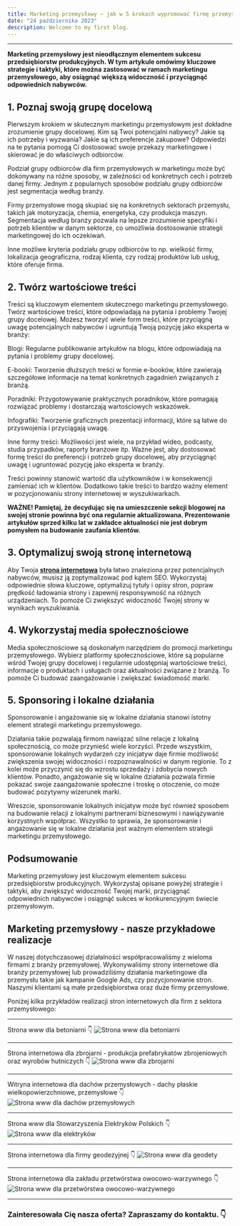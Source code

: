 ```yaml
---
title: Marketing przemysłowy – jak w 5 krokach wypromować firmę przemysłową?
date: "24 października 2023"
description: Welcome to my first blog.
---
```


---
**Marketing przemysłowy jest nieodłącznym elementem sukcesu przedsiębiorstw produkcyjnych. W tym artykule omówimy kluczowe strategie i taktyki, które można zastosować w ramach marketingu przemysłowego, aby osiągnąć większą widoczność i przyciągnąć odpowiednich nabywców.**

## 1. Poznaj swoją grupę docelową



Pierwszym krokiem w skutecznym marketingu przemysłowym jest dokładne zrozumienie grupy docelowej. Kim są Twoi potencjalni nabywcy? Jakie są ich potrzeby i wyzwania? Jakie są ich preferencje zakupowe? Odpowiedzi na te pytania pomogą Ci dostosować swoje przekazy marketingowe i skierować je do właściwych odbiorców.

Podział grupy odbiorców dla firm przemysłowych w marketingu może być dokonywany na różne sposoby, w zależności od konkretnych cech i potrzeb danej firmy. Jednym z popularnych sposobów podziału grupy odbiorców jest segmentacja według branży. 

Firmy przemysłowe mogą skupiać się na konkretnych sektorach przemysłu, takich jak motoryzacja, chemia, energetyka, czy produkcja maszyn. Segmentacja według branży pozwala na lepsze zrozumienie specyfiki i potrzeb klientów w danym sektorze, co umożliwia dostosowanie strategii marketingowej do ich oczekiwań. 

Inne możliwe kryteria podziału grupy odbiorców to np. wielkość firmy, lokalizacja geograficzna, rodzaj klienta, czy rodzaj produktów lub usług, które oferuje firma.

## 2. Twórz wartościowe treści

Treści są kluczowym elementem skutecznego marketingu przemysłowego. Twórz wartościowe treści, które odpowiadają na pytania i problemy Twojej grupy docelowej. Możesz tworzyć wiele form treści, które przyciągną uwagę potencjalnych nabywców i ugruntują Twoją pozycję jako eksperta w branży:

Blogi: Regularne publikowanie artykułów na blogu, które odpowiadają na pytania i problemy grupy docelowej. 

E-booki: Tworzenie dłuższych treści w formie e-booków, które zawierają szczegółowe informacje na temat konkretnych zagadnień związanych z branżą. 

Poradniki: Przygotowywanie praktycznych poradników, które pomagają rozwiązać problemy i dostarczają wartościowych wskazówek. 

Infografiki: Tworzenie graficznych prezentacji informacji, które są łatwe do przyswojenia i przyciągają uwagę. 

Inne formy treści: Możliwości jest wiele, na przykład wideo, podcasty, studia przypadków, raporty branżowe itp. Ważne jest, aby dostosować formę treści do preferencji i potrzeb grupy docelowej, aby przyciągnąć uwagę i ugruntować pozycję jako eksperta w branży.

Treści powinny stanowić wartość dla użytkowników i w konsekwencji zamieniać ich w klientów. Dodatkowo takie treści to bardzo ważny element w pozycjonowaniu strony internetowej w wyszukiwarkach.

**WAŻNE! Pamiętaj, że decydując się na umieszczenie sekcji blogowej na swojej stronie powinna być ona regularnie aktualizowana. Prezentowanie artykułów sprzed kilku lat w zakładce aktualności nie jest dobrym pomysłem na budowanie zaufania klientów.**

## 3. Optymalizuj swoją stronę internetową

Aby Twoja <a href="https://getpromo.pl/strony-internetowe/">**strona internetowa**</a> była łatwo znaleziona przez potencjalnych nabywców, musisz ją zoptymalizować pod kątem SEO. Wykorzystaj odpowiednie słowa kluczowe, optymalizuj tytuły i opisy stron, popraw prędkość ładowania strony i zapewnij responsywność na różnych urządzeniach. To pomoże Ci zwiększyć widoczność Twojej strony w wynikach wyszukiwania.

## 4. Wykorzystaj media społecznościowe

Media społecznościowe są doskonałym narzędziem do promocji marketingu przemysłowego. Wybierz platformy społecznościowe, które są popularne wśród Twojej grupy docelowej i regularnie udostępniaj wartościowe treści, informacje o produktach i usługach oraz aktualności związane z branżą. To pomoże Ci budować zaangażowanie i zwiększać świadomość marki.

## 5. Sponsoring i lokalne działania

Sponsorowanie i angażowanie się w lokalne działania stanowi istotny element strategii marketingu przemysłowego. 

Działania takie pozwalają firmom nawiązać silne relacje z lokalną społecznością, co może przynieść wiele korzyści. Przede wszystkim, sponsorowanie lokalnych wydarzeń czy inicjatyw daje firmie możliwość zwiększenia swojej widoczności i rozpoznawalności w danym regionie. To z kolei może przyczynić się do wzrostu sprzedaży i zdobycia nowych klientów. Ponadto, angażowanie się w lokalne działania pozwala firmie pokazać swoje zaangażowanie społeczne i troskę o otoczenie, co może budować pozytywny wizerunek marki. 

Wreszcie, sponsorowanie lokalnych inicjatyw może być również sposobem na budowanie relacji z lokalnymi partnerami biznesowymi i nawiązywanie korzystnych współprac. Wszystko to sprawia, że sponsorowanie i angażowanie się w lokalne działania jest ważnym elementem strategii marketingu przemysłowego.

## Podsumowanie

Marketing przemysłowy jest kluczowym elementem sukcesu przedsiębiorstw produkcyjnych. Wykorzystaj opisane powyżej strategie i taktyki, aby zwiększyć widoczność Twojej marki, przyciągnąć odpowiednich nabywców i osiągnąć sukces w konkurencyjnym świecie przemysłowym.

## Marketing przemysłowy - nasze przykładowe realizacje

W naszej dotychczasowej działalności współpracowaliśmy z wieloma firmami z branży przemysłowej. Wykonywaliśmy strony internetowe dla branży przemysłowej lub prowadziliśmy działania marketingowe dla przemysłu takie jak kampanie Google Ads, czy pozycjonowanie stron. Naszymi klientami są małe przedsiębiorstwa oraz duże firmy przemysłowe. 

Poniżej kilka przykładów realizacji stron internetowych dla firm z sektora przemysłowego:

---
Strona www dla betoniarni 👇
![Strona www dla betoniarni](/transbet.jpg)

---
Strona internetowa dla zbrojarni - produkcja prefabrykatów zbrojeniowych oraz wyrobów hutniczych 👇
![Strona www dla zbrojarni](/zbrojarnia.jpg)

---
Witryna internetowa dla dachów przemysłowych - dachy płaskie wielkopowierzchniowe, przemysłowe 👇
![Strona www dla dachów przemysłowych](/damansdak.jpg)

---
Strona www dla Stowarzyszenia Elektryków Polskich 👇
![Strona www dla elektryków](/sep.jpg)

---
Strona internetowa dla firmy geodezyjnej 👇
![Strona www dla geodety](/intergeo.jpg)

---
Strona internetowa dla zakładu przetwórstwa owocowo-warzywnego 👇
![Strona www dla przetwórstwa owocowo-warzywnego](/agrofruct.jpg)

---
### Zainteresowała Cię nasza oferta? Zapraszamy do kontaktu. 👇